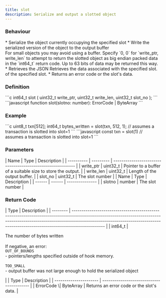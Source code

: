 ```yaml
---
title: slot
description: Serialize and output a slotted object
---
```


### Behaviour

<Tabs>
<TabItem label="C">
* Serialize the object currently occupying the specified slot
* Write the serialized version of the object to the output buffer

<Aside type="tip" title="Alternative use">
For small objects you may avoid using a buffer. Specify `0, 0` for `write_ptr, write_len` to attempt to return the slotted object as big endian packed data in the `int64_t` return code. Up to 63 bits of data may be returned this way.
</Aside>
</TabItem>

<TabItem label="JavaScript">
* Retrieves the JSON Retrieves the data associated with the specified slot. of the specified slot.
* Returns an error code or the slot's data.
</TabItem>
</Tabs>

### Definition

<Tabs>
<TabItem label="C">
```c
int64_t slot (
    uint32_t write_ptr,
    uint32_t write_len,
    uint32_t slot_no
);
```


</TabItem>

<TabItem label="JavaScript">
```javascript
function slot(slotno: number): ErrorCode | ByteArray
```
</TabItem>
</Tabs>



### Example

<Tabs>
<TabItem label="C">
```c
uint8_t txn[512];
int64_t bytes_written = 
    slot(txn, 512, 1); // assumes a transaction is slotted into slot=1
```
</TabItem>

<TabItem label="JavaScript">
```javascript
const txn = slot(1) // assumes a transaction is slotted into slot=1
```
</TabItem>
</Tabs>



### Parameters

<Tabs>
<TabItem label="C">
| Name       | Type      | Description                                                 |
| ---------- | --------- | ----------------------------------------------------------- |
| write_ptr | uint32_t | Pointer to a buffer of a suitable size to store the output. |
| write_len | uint32_t | Length of the output buffer.                                |
| slot_no   | uint32_t | The slot number                                             |
</TabItem>

<TabItem label="JavaScript">
| Name   | Type   | Description     |
| ------ | ------ | --------------- |
| slotno | number | The slot number |
</TabItem>
</Tabs>



### Return Code

<Tabs>
<TabItem label="C">
| Type     | Description                                                                                                                                                                                                                                                |
| -------- | ---------------------------------------------------------------------------------------------------------------------------------------------------------------------------------------------------------------------------------------------------------- |
| int64_t | <p>The number of bytes written<br /><br />If negative, an error:<br /><code>OUT_OF_BOUNDS</code><br />- pointers/lengths specified outside of hook memory.<br /><br /><code>TOO_SMALL</code><br />- output buffer was not large enough to hold the serialized object</p> |
</TabItem>

<TabItem label="JavaScript">
| Type                   | Description                               |
| ---------------------- | ----------------------------------------- |
| ErrorCode \| ByteArray | Returns an error code or the slot's data. |
</TabItem>
</Tabs>

